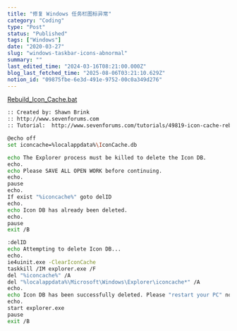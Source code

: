 ```yaml
---
title: "修复 Windows 任务栏图标异常"
category: "Coding"
type: "Post"
status: "Published"
tags: ["Windows"]
date: "2020-03-27"
slug: "windows-taskbar-icons-abnormal"
summary: ""
last_edited_time: "2024-03-16T08:21:00.000Z"
blog_last_fetched_time: "2025-08-06T03:21:10.629Z"
notion_id: "09875fbe-6e3d-491e-9752-00c0a349d276"
---
```



[Rebuild_Icon_Cache.bat](https://prod-files-secure.s3.us-west-2.amazonaws.com/e753f4ed-a9d5-4b94-80b5-b5d3a8dd4851/47787731-78b3-4555-b702-282b8b73b881/Rebuild_Icon_Cache.bat?X-Amz-Algorithm=AWS4-HMAC-SHA256&X-Amz-Content-Sha256=UNSIGNED-PAYLOAD&X-Amz-Credential=ASIAZI2LB466UUNQSWTD%2F20250806%2Fus-west-2%2Fs3%2Faws4_request&X-Amz-Date=20250806T032106Z&X-Amz-Expires=3600&X-Amz-Security-Token=IQoJb3JpZ2luX2VjEDMaCXVzLXdlc3QtMiJGMEQCIFsdAqiRAFrWNaGWSv9IxIh8IOAWNHXrKECbatuvRwHdAiB00tQngvBbXqxcRb7sJ1bxyPmwg4x8%2FdXDGSfMEBTHCCr%2FAwhrEAAaDDYzNzQyMzE4MzgwNSIM2nBX3zOqeN%2BB3GVBKtwDrS%2FOHmMyNgWBKnsMB2jNWO1zg%2F7t0isAzYQ%2BtCHBWXGOd2fmftYMPc%2FGnBMRpmpHuGYOb4SsO8LPwSHPsaqyzI6LOKlQktmtSXzzqpUvCJASjWRQeuqkB1wy7P4UnY6EfCwrX8fo5d7ql3tCnJOEwaXh29zMvxVvJGbv8cwxYrv6C3UA%2B3vdnWEvS3pQqQGDMfUzyTZ%2BoL%2BP%2FS2Htj%2FVUS0GJqwZDd1l3LrpkJd21eOZdWeeoPJkgIlh3BLfknvY%2B2lxVx7tC1FSNKUo1vxB361iKqywKTr3XNr3ExfCTx164sRN7FztDpoiG4VMqgeokU5oyfhPB2JzEGKDw1cHpusKbTkvHbX1IacBzStMH9oSvAkPDbp6oJWAhIkTx%2BUv%2BjIGsXoyXRQboZT0%2BZE8kTJZObRtRlnhl0P3U63X67LLi%2FGiVKRSlmAUnbf9VlPHNr%2BeY3WdNUFkN95V%2FbN2AmEHYf01HCKAmMWL5FRcTBXtPsAsVdsntzYYYDx7kHNs%2B7YexfWMNfQQzfRBaNlRsi2F7Bd2VEpKQBsMq9XVODdwPWk3dpsi1sYEK1Cew3OMFtuk4%2FRkhlv0xoRctzJtMxM%2FegjEfcOCqOMUajBXaGCOEh3OoLrK4dRUxrww9fjKxAY6pgHuHxx92P6nJyX08rHP%2BfwgDWvqL5LTzUt66jpznwX0u%2BBovUMaQUUt1OqlmbalOpPJ5sg9lAXNPfwzzbUsPsM3Jf2kSqTJhoOckNqshoqnWVvlVYYvEnTxYDJz4rvsHExwR2TMKXayEfY6Xkxm%2FqVDRgwGyYgH5GCfEJMJk4Kl0a63GvvdPPSf1EUDgfwVL3tMSVUNPjgSyTBCSPDOnXSWTfXgmOmb&X-Amz-Signature=d240483c143189649fe77fa8a1b6e262d5d196997b30e0c63781bdee7e6f99ee&X-Amz-SignedHeaders=host&x-amz-checksum-mode=ENABLED&x-id=GetObject)


```bash
:: Created by: Shawn Brink
:: http://www.sevenforums.com
:: Tutorial:  http://www.sevenforums.com/tutorials/49819-icon-cache-rebuild.html

@echo off
set iconcache=%localappdata%\IconCache.db

echo The Explorer process must be killed to delete the Icon DB. 
echo.
echo Please SAVE ALL OPEN WORK before continuing.
echo.
pause
echo.
If exist "%iconcache%" goto delID
echo.
echo Icon DB has already been deleted. 
echo.
pause
exit /B

:delID
echo Attempting to delete Icon DB...
echo.
ie4uinit.exe -ClearIconCache
taskkill /IM explorer.exe /F 
del "%iconcache%" /A
del "%localappdata%\Microsoft\Windows\Explorer\iconcache*" /A 
echo.
echo Icon DB has been successfully deleted. Please "restart your PC" now to rebuild your icon cache.
echo.
start explorer.exe
pause
exit /B
```

